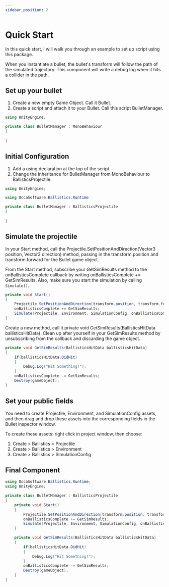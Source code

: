 ```yaml
---
sidebar_position: 2
---
```


# Quick Start

In this quick start, I will walk you through an example to set up script using this package.

When you instantiate a bullet, the bullet's transform will follow the path of the simulated trajectory. This component will write a debug log when it hits a collider in the path.

## Set up your bullet

1. Create a new empty Game Object. Call it Bullet.
1. Create a script and attach it to your Bullet. Call this script BulletManager.

```cs filename="BulletManager.cs"
using UnityEngine;

private class BulletManager : MonoBehaviour
{
    
}
```

## Initial Configuration

1. Add a using declaration at the top of the script.
1. Change the inheritance for BulletManager from MonoBehaviour to BallisticsProjectile.

```cs filename="BulletManager.cs" /BallisticsProjectile/ /using OccaSoftware.Ballistics.Runtime/
using UnityEngine;

using OccaSoftware.Ballistics.Runtime

private class BulletManager : BallisticsProjectile
{
    
}
```

## Simulate the projectile

In your Start method, call the Projectile.SetPositionAndDirection(Vector3 position, Vector3 direction) method, passing in the transform.position and transform.forward for the Bullet game object.

From the Start method, subscribe your GetSimResults method to the onBallisticsComplete callback by writing onBallisticsComplete += GetSimResults.
Also, make sure you start the simulation by calling `Simulate()`.

```cs filename="BulletManager.cs"
private void Start()
{
    Projectile.SetPositionAndDirection(transform.position, transform.forward);
    onBallisticsComplete += GetSimResults;
    Simulate(Projectile, Environment, SimulationConfig, onBallisticsComplete, onBallisticsUpdate);
}
```

Create a new method, call it private void GetSimResults(BallisticsHitData ballisticsHitData).
Clean up after yourself in your GetSimResults method by unsubscribing from the callback and discarding the game object.

```cs filename="BulletManager.cs"
private void GetSimResults(BallisticsHitData ballisticsHitData)
{
    if(ballisticsHitData.DidHit)
    {
        Debug.Log("Hit Something!");
    }
    onBallisticsComplete -= GetSimResults;
    Destroy(gameObject);
}
```

## Set your public fields

You need to create Projectile, Environment, and SimulationConfig assets, and then drag and drop these assets into the corresponding fields in the Bullet inspector window.

To create these assets: right click in project window, then choose:

1. Create > Ballistics > Projectile
1. Create > Ballistics > Environment
1. Create > Ballistics > SimulationConfig

## Final Component

```cs filename="BulletManager.cs"
using OccaSoftware.Ballistics.Runtime;
using UnityEngine;

private class BulletManager : BallisticsProjectile
{
    private void Start()
    {
        Projectile.SetPositionAndDirection(transform.position, transform.forward);
        onBallisticsComplete += GetSimResults;
        Simulate(Projectile, Environment, SimulationConfig, onBallisticsComplete, onBallisticsUpdate);
    }

    private void GetSimResults(BallisticsHitData ballisticsHitData)
    {
        if(ballisticsHitData.DidHit)
        {
            Debug.Log("Hit Something!");
        }
        onBallisticsComplete -= GetSimResults;
        Destroy(gameObject);
    }
}
```
